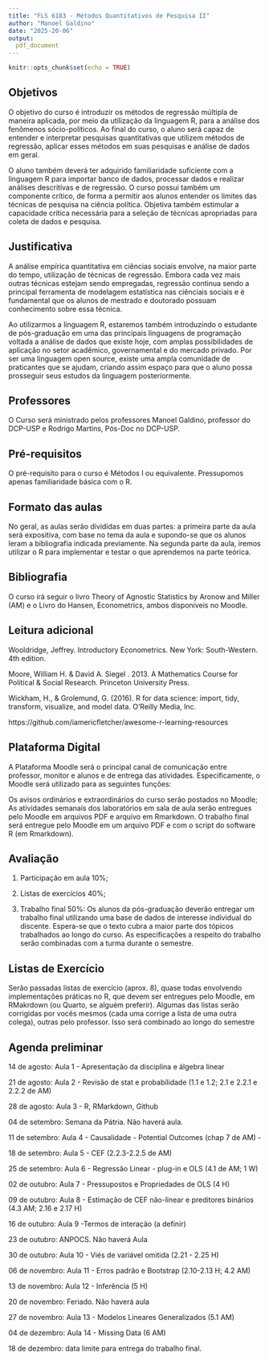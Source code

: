 ```yaml
---
title: "FLS 6183 - Métodos Quantitativos de Pesquisa II"
author: "Manoel Galdino"
date: "2025-20-06"
output: 
  pdf_document
---
```


```r
knitr::opts_chunk$set(echo = TRUE)
```

## Objetivos

O objetivo do curso é introduzir os métodos de regressão múltipla de maneira aplicada,
por meio da utilização da linguagem R, para a análise dos fenômenos sócio-políticos. Ao
final do curso, o aluno será capaz de entender e interpretar pesquisas quantitativas que
utilizem métodos de regressão, aplicar esses métodos em suas pesquisas e análise
de dados em geral.

O aluno também deverá ter adquirido familiaridade suficiente com a linguagem R para
importar banco de dados, processar dados e realizar análises descritivas e de regressão.
O curso possui também um componente crítico, de forma a permitir aos alunos entender
os limites das técnicas de pesquisa na ciência política. Objetiva também estimular a capacidade crítica necessária para a seleção de técnicas apropriadas para coleta de dados e pesquisa.

## Justificativa

A análise empírica quantitativa em ciências sociais envolve, na maior parte do tempo,
utilização de técnicas de regressão. Embora cada vez mais outras técnicas estejam sendo
empregadas, regressão continua sendo a principal ferramenta de modelagem estatística
nas ciênciais sociais e é fundamental que os alunos de mestrado e doutorado possuam
conhecimento sobre essa técnica.

Ao utilizarmos a linguagem R, estaremos também introduzindo o estudante de pós-graduação em uma das principais linguagens de programação voltada a análise de dados que existe hoje, com amplas possibilidades de aplicação no setor acadêmico, governamental e do mercado privado. Por ser uma linguagem open source, existe uma ampla comunidade de praticantes que se ajudam, criando assim espaço para que o aluno possa prosseguir seus estudos da linguagem posteriormente.

## Professores

O Curso será ministrado pelos professores Manoel Galdino, professor do DCP-USP e Rodrigo Martins, Pós-Doc no DCP-USP.

## Pré-requisitos

O pré-requisito para o curso é Métodos I ou equivalente. Pressupomos apenas familiaridade básica com o R.


## Formato das aulas

No geral, as aulas serão divididas em duas partes: a primeira parte da aula será expositiva, com base no tema da aula e supondo-se que os alunos leram a bibliografia indicada previamente. Na segunda parte da aula, iremos utilizar o R para implementar e testar o que aprendemos na parte teórica.



## Bibliografia

O curso irá seguir o livro Theory of Agnostic Statistics by Aronow and Miller (AM) e o Livro do Hansen, Econometrics, ambos disponíveis no Moodle. 

## Leitura adicional

Wooldridge, Jeffrey. Introductory Econometrics. New York: South-Western. 4th edition.

Moore, William H. & David A. Siegel . 2013. A Mathematics Course for Political & Social Research. Princeton University Press.

Wickham, H., & Grolemund, G. (2016). R for data science: import, tidy, transform, visualize, and model data. O’Reilly Media, Inc.

https://github.com/iamericfletcher/awesome-r-learning-resources

## Plataforma Digital

A Plataforma Moodle será o principal canal de comunicação entre professor, monitor e
alunos e de entrega das atividades. Especificamente, o Moodle será utilizado para as
seguintes funções:

Os avisos ordinários e extraordinários do curso serão postados no Moodle;
As atividades semanais dos laboratórios em sala de aula serão entregues pelo Moodle
em arquivos PDF e arquivo em Rmarkdown. O trabalho final será entregue pelo Moodle em um arquivo PDF e com o script do software R (em Rmarkdown).


## Avaliação
1. Participação em aula 10%;

2. Listas de exercícios 40%;

3. Trabalho final 50%: Os alunos da pós-graduação deverão entregar um trabalho final
utilizando uma base de dados de interesse individual do discente. Espera-se que o 
texto cubra a maior parte dos tópicos trabalhados ao longo do curso. As especificações a respeito do trabalho serão combinadas com a turma durante o semestre.



## Listas de Exercício

Serão passadas listas de exercício (aprox. 8), quase todas envolvendo implementações práticas no R, que devem ser entregues pelo Moodle, em RMakrdown (ou Quarto, se alguém preferir). Algumas das listas serão corrigidas por vocês mesmos (cada uma corrige a lista de uma outra colega), outras pelo professor. Isso será combinado ao longo do semestre

## Agenda preliminar

14 de agosto: Aula 1 - Apresentação da disciplina e álgebra linear 

21 de agosto: Aula 2 - Revisão de stat e probabilidade (1.1 e 1.2; 2.1 e 2.2.1 e 2.2.2 de AM)  

28 de agosto: Aula 3 - R, RMarkdown, Github

04 de setembro: Semana da Pátria. Não haverá aula.

11 de setembro: Aula 4 - Causalidade - Potential Outcomes (chap 7 de AM) - 

18 de setembro: Aula 5 - CEF (2.2.3-2.2.5 de AM)

25 de setembro: Aula 6 - Regressão Linear - plug-in e OLS (4.1 de AM; 1 W)

02 de outubro: Aula 7 - Pressupostos e Propriedades de OLS (4 H)

09 de outubro: Aula 8 - Estimação de CEF não-linear e preditores binários (4.3 AM; 2.16 e 2.17 H)

16 de outubro: Aula 9 -Termos de interação (a definir)

23 de outubro: ANPOCS. Não haverá Aula

30 de outubro: Aula 10 - Viés de variável omitida (2.21 - 2.25 H)

06 de novembro: Aula 11 - Erros padrão e Bootstrap (2.10-2.13 H; 4.2 AM)

13 de novembro: Aula 12 - Inferência (5 H)

20 de novembro: Feriado. Não haverá aula 

27 de novembro: Aula 13 - Modelos Lineares Generalizados (5.1 AM)

04 de dezembro: Aula 14 - Missing Data (6 AM)

18 de dezembro: data limite para entrega do trabalho final.
